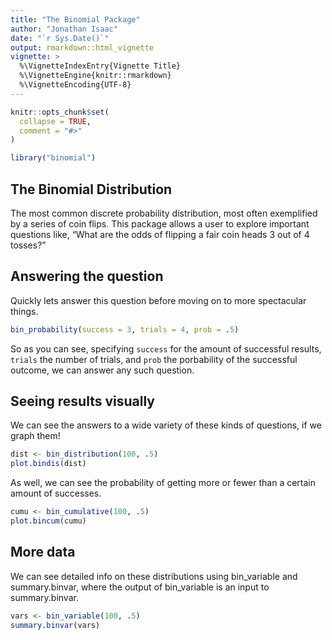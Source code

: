 ---
title: "The Binomial Package"
author: "Jonathan Isaac"
date: "`r Sys.Date()`"
output: rmarkdown::html_vignette
vignette: >
  %\VignetteIndexEntry{Vignette Title}
  %\VignetteEngine{knitr::rmarkdown}
  %\VignetteEncoding{UTF-8}
---

```{r setup, include = FALSE}
knitr::opts_chunk$set(
  collapse = TRUE,
  comment = "#>"
)
```
```{r}
library("binomial")
```

## The Binomial Distribution

The most common discrete probability distribution, most often exemplified by a series of coin flips. This package allows a user to explore important questions like, "What are the odds of flipping a fair coin heads 3 out of 4 tosses?"

## Answering the question

Quickly lets answer this question before moving on to more spectacular things.

```{r}
bin_probability(success = 3, trials = 4, prob = .5)
```

So as you can see, specifying `success` for the amount of successful results, `trials` the number of trials, and `prob` the porbability of the successful outcome, we can answer any such question.

## Seeing results visually
 
We can see the answers to a wide variety of these kinds of questions, if we graph them!

```{r}
dist <- bin_distribution(100, .5)
plot.bindis(dist)
```

As well, we can see the probability of getting more or fewer than a certain amount of successes.

```{r}
cumu <- bin_cumulative(100, .5)
plot.bincum(cumu)
```

## More data

We can see detailed info on these distributions using bin_variable and summary.binvar, 
where the output of bin_variable is an input to summary.binvar.

```{r}
vars <- bin_variable(100, .5)
summary.binvar(vars)
```



